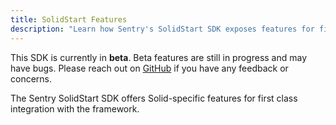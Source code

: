 ```yaml
---
title: SolidStart Features
description: "Learn how Sentry's SolidStart SDK exposes features for first class integration with Solid."
---
```


<Note>

  This SDK is currently in **beta**. Beta features are still in progress and may have bugs. Please reach out on
  [GitHub](https://github.com/getsentry/sentry-javascript/issues/new/choose) if you have any feedback or concerns.

</Note>

The Sentry SolidStart SDK offers Solid-specific features for first class integration with the framework.

<PageGrid />

